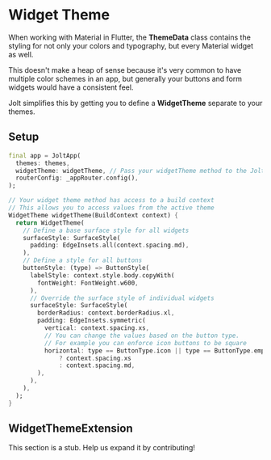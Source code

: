 


# Widget Theme

When working with Material in Flutter, the **ThemeData** class contains the styling for not only your colors and typography, but every Material widget as well.

This doesn't make a heap of sense because it's very common to have multiple color schemes in an app, but generally your buttons and form widgets would have a consistent feel.

Jolt simplifies this by getting you to define a **WidgetTheme** separate to your themes.

## Setup

```dart {3}
final app = JoltApp(
  themes: themes,
  widgetTheme: widgetTheme, // Pass your widgetTheme method to the Jolt App
  routerConfig: _appRouter.config(),
);

// Your widget theme method has access to a build context
// This allows you to access values from the active theme
WidgetTheme widgetTheme(BuildContext context) {
  return WidgetTheme(
    // Define a base surface style for all widgets
    surfaceStyle: SurfaceStyle(
      padding: EdgeInsets.all(context.spacing.md),
    ),
    // Define a style for all buttons
    buttonStyle: (type) => ButtonStyle(
      labelStyle: context.style.body.copyWith(
        fontWeight: FontWeight.w600,
      ),
      // Override the surface style of individual widgets
      surfaceStyle: SurfaceStyle(
        borderRadius: context.borderRadius.xl,
        padding: EdgeInsets.symmetric(
          vertical: context.spacing.xs,
          // You can change the values based on the button type.
          // For example you can enforce icon buttons to be square 
          horizontal: type == ButtonType.icon || type == ButtonType.empty
              ? context.spacing.xs
              : context.spacing.md,
        ),
      ),
    ),
  );
}
```

## WidgetThemeExtension

<Callout emoji="🚧" type="warning">
This section is a stub. Help us expand it by contributing!
</Callout>